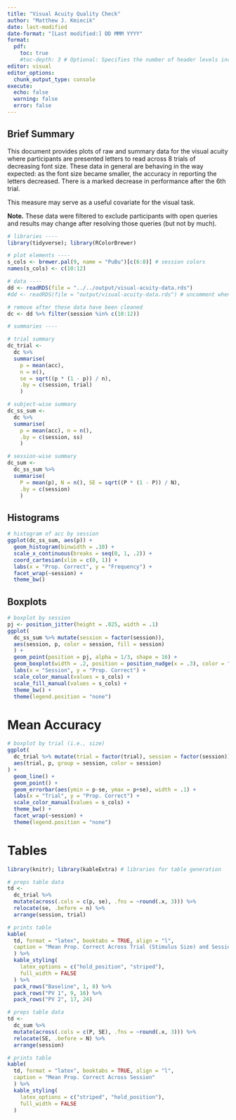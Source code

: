 ```yaml
---
title: "Visual Acuity Quality Check"
author: "Matthew J. Kmiecik"
date: last-modified
date-format: "[Last modified:] DD MMM YYYY"
format:
  pdf:
    toc: true
    #toc-depth: 3 # Optional: Specifies the number of header levels included
editor: visual
editor_options: 
  chunk_output_type: console
execute:
  echo: false
  warning: false
  error: false
---
```


## Brief Summary

This document provides plots of raw and summary data for the visual acuity where participants are presented letters to read across 8 trials of decreasing font size. These data in general are behaving in the way expected: as the font size became smaller, the accuracy in reporting the letters decreased. There is a marked decrease in performance after the 6th trial.

This measure may serve as a useful covariate for the visual task.

**Note.** These data were filtered to exclude participants with open queries and results may change after resolving those queries (but not by much).

```r
# libraries ----
library(tidyverse); library(RColorBrewer)

# plot elements ----
s_cols <- brewer.pal(9, name = "PuBu")[c(6:8)] # session colors
names(s_cols) <- c(10:12)

# data ----
dd <- readRDS(file = "../../output/visual-acuity-data.rds")
#dd <- readRDS(file = "output/visual-acuity-data.rds") # uncomment when working in doc

# remove after these data have been cleaned
dc <- dd %>% filter(session %in% c(10:12)) 

# summaries ----

# trial summary
dc_trial <- 
  dc %>% 
  summarise(
    p = mean(acc), 
    n = n(), 
    se = sqrt((p * (1 - p)) / n), 
    .by = c(session, trial)
    ) 

# subject-wise summary
dc_ss_sum <- 
  dc %>% 
  summarise(
    p = mean(acc), n = n(), 
    .by = c(session, ss)
    ) 

# session-wise summary
dc_sum <- 
  dc_ss_sum %>%
  summarise(
    P = mean(p), N = n(), SE = sqrt((P * (1 - P)) / N), 
    .by = c(session)
    )
```

## Histograms

```r
# histogram of acc by session
ggplot(dc_ss_sum, aes(p)) + 
  geom_histogram(binwidth = .10) +
  scale_x_continuous(breaks = seq(0, 1, .2)) +
  coord_cartesian(xlim = c(0, 1)) +
  labs(x = "Prop. Correct", y = "Frequency") +
  facet_wrap(~session) + 
  theme_bw()
```

## Boxplots

```r
# boxplot by session
pj <- position_jitter(height = .025, width = .1)
ggplot(
  dc_ss_sum %>% mutate(session = factor(session)), 
  aes(session, p, color = session, fill = session)
  ) + 
  geom_point(position = pj, alpha = 1/3, shape = 16) +
  geom_boxplot(width = .2, position = position_nudge(x = .3), color = "black") +
  labs(x = "Session", y = "Prop. Correct") +
  scale_color_manual(values = s_cols) +
  scale_fill_manual(values = s_cols) +
  theme_bw() +
  theme(legend.position = "none")
```

# Mean Accuracy

```r
# boxplot by trial (i.e., size)
ggplot(
  dc_trial %>% mutate(trial = factor(trial), session = factor(session)), 
  aes(trial, p, group = session, color = session)
) + 
  geom_line() +
  geom_point() +
  geom_errorbar(aes(ymin = p-se, ymax = p+se), width = .1) +
  labs(x = "Trial", y = "Prop. Correct") +
  scale_color_manual(values = s_cols) +
  theme_bw() +
  facet_wrap(~session) +
  theme(legend.position = "none")
```

# Tables

```r
library(knitr); library(kableExtra) # libraries for table generation

# preps table data
td <- 
  dc_trial %>% 
  mutate(across(.cols = c(p, se), .fns = ~round(.x, 3))) %>%
  relocate(se, .before = n) %>%
  arrange(session, trial)

# prints table
kable(
  td, format = "latex", booktabs = TRUE, align = "l",
  caption = "Mean Prop. Correct Across Trial (Stimulus Size) and Session"
  ) %>%
  kable_styling(
    latex_options = c("hold_position", "striped"),
    full_width = FALSE
  ) %>%
  pack_rows("Baseline", 1, 8) %>%
  pack_rows("PV 1", 9, 16) %>%
  pack_rows("PV 2", 17, 24)

# preps table data
td <- 
  dc_sum %>% 
  mutate(across(.cols = c(P, SE), .fns = ~round(.x, 3))) %>%
  relocate(SE, .before = N) %>%
  arrange(session)

# prints table
kable(
  td, format = "latex", booktabs = TRUE, align = "l",
  caption = "Mean Prop. Correct Across Session"
  ) %>%
  kable_styling(
    latex_options = c("striped", "hold_position"),
    full_width = FALSE
  )
```
